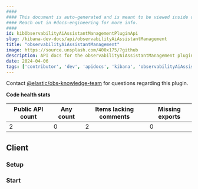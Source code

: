 ```yaml
---
####
#### This document is auto-generated and is meant to be viewed inside our experimental, new docs system.
#### Reach out in #docs-engineering for more info.
####
id: kibObservabilityAiAssistantManagementPluginApi
slug: /kibana-dev-docs/api/observabilityAiAssistantManagement
title: "observabilityAiAssistantManagement"
image: https://source.unsplash.com/400x175/?github
description: API docs for the observabilityAiAssistantManagement plugin
date: 2024-04-06
tags: ['contributor', 'dev', 'apidocs', 'kibana', 'observabilityAiAssistantManagement']
---
```




Contact [@elastic/obs-knowledge-team](https://github.com/orgs/elastic/teams/obs-knowledge-team) for questions regarding this plugin.

**Code health stats**

| Public API count  | Any count | Items lacking comments | Missing exports |
|-------------------|-----------|------------------------|-----------------|
| 2 | 0 | 2 | 0 |

## Client

### Setup
<DocDefinitionList data={[observabilityAiAssistantManagementObj.client.setup]}/>

### Start
<DocDefinitionList data={[observabilityAiAssistantManagementObj.client.start]}/>

